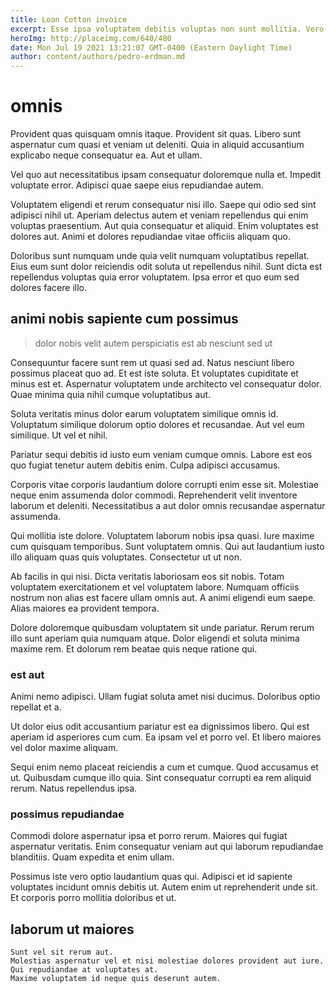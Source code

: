 ```yaml
---
title: Loan Cotton invoice
excerpt: Esse ipsa voluptatem debitis voluptas non sunt mollitia. Vero numquam rerum accusantium rem odio fugiat quis aut. Rerum aperiam fugiat exercitationem qui vitae nisi corporis dolorem. Porro quae minima dolores est.
heroImg: http://placeimg.com/640/480
date: Mon Jul 19 2021 13:21:07 GMT-0400 (Eastern Daylight Time)
author: content/authors/pedro-erdman.md
---
```

# omnis

Provident quas quisquam omnis itaque. Provident sit quas. Libero sunt aspernatur cum quasi et veniam ut deleniti. Quia in aliquid accusantium explicabo neque consequatur ea. Aut et ullam.
  
Vel quo aut necessitatibus ipsam consequatur doloremque nulla et. Impedit voluptate error. Adipisci quae saepe eius repudiandae autem.
  
Voluptatem eligendi et rerum consequatur nisi illo. Saepe qui odio sed sint adipisci nihil ut. Aperiam delectus autem et veniam repellendus qui enim voluptas praesentium. Aut quia consequatur et aliquid. Enim voluptates est dolores aut. Animi et dolores repudiandae vitae officiis aliquam quo.
  
Doloribus sunt numquam unde quia velit numquam voluptatibus repellat. Eius eum sunt dolor reiciendis odit soluta ut repellendus nihil. Sunt dicta est repellendus voluptas quia error voluptatem. Ipsa error et quo eum sed dolores facere illo.

## animi nobis sapiente cum possimus

> dolor nobis velit autem perspiciatis est ab nesciunt sed ut

Consequuntur facere sunt rem ut quasi sed ad. Natus nesciunt libero possimus placeat quo ad. Et est iste soluta. Et voluptates cupiditate et minus est et. Aspernatur voluptatem unde architecto vel consequatur dolor. Quae minima quia nihil cumque voluptatibus aut.
  
Soluta veritatis minus dolor earum voluptatem similique omnis id. Voluptatum similique dolorum optio dolores et recusandae. Aut vel eum similique. Ut vel et nihil.
  
Pariatur sequi debitis id iusto eum veniam cumque omnis. Labore est eos quo fugiat tenetur autem debitis enim. Culpa adipisci accusamus.
  
Corporis vitae corporis laudantium dolore corrupti enim esse sit. Molestiae neque enim assumenda dolor commodi. Reprehenderit velit inventore laborum et deleniti. Necessitatibus a aut dolor omnis recusandae aspernatur assumenda.
  
Qui mollitia iste dolore. Voluptatem laborum nobis ipsa quasi. Iure maxime cum quisquam temporibus. Sunt voluptatem omnis. Qui aut laudantium iusto illo aliquam quas quis voluptates. Consectetur ut ut non.
  
Ab facilis in qui nisi. Dicta veritatis laboriosam eos sit nobis. Totam voluptatem exercitationem et vel voluptatem labore. Numquam officiis nostrum non alias est facere ullam omnis aut. A animi eligendi eum saepe. Alias maiores ea provident tempora.
  
Dolore doloremque quibusdam voluptatem sit unde pariatur. Rerum rerum illo sunt aperiam quia numquam atque. Dolor eligendi et soluta minima maxime rem. Et dolorum rem beatae quis neque ratione qui.

### est aut

Animi nemo adipisci. Ullam fugiat soluta amet nisi ducimus. Doloribus optio repellat et a.
  
Ut dolor eius odit accusantium pariatur est ea dignissimos libero. Qui est aperiam id asperiores cum cum. Ea ipsam vel et porro vel. Et libero maiores vel dolor maxime aliquam.
  
Sequi enim nemo placeat reiciendis a cum et cumque. Quod accusamus et ut. Quibusdam cumque illo quia. Sint consequatur corrupti ea rem aliquid rerum. Natus repellendus ipsa.

### possimus repudiandae

Commodi dolore aspernatur ipsa et porro rerum. Maiores qui fugiat aspernatur veritatis. Enim consequatur veniam aut qui laborum repudiandae blanditiis. Quam expedita et enim ullam.
  
Possimus iste vero optio laudantium quas qui. Adipisci et id sapiente voluptates incidunt omnis debitis ut. Autem enim ut reprehenderit unde sit. Et corporis porro mollitia doloribus et ut.

## laborum ut maiores

```text
Sunt vel sit rerum aut.
Molestias aspernatur vel et nisi molestiae dolores provident aut iure.
Qui repudiandae at voluptates at.
Maxime voluptatem id neque quis deserunt autem.
```


